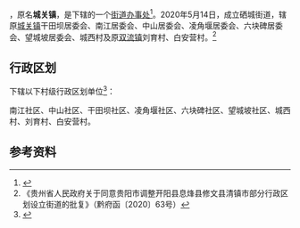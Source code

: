 {{中国乡级行政区|52/01/21/100/000
| 政府驻地 = 干田坝居委会
}}

'''{{PAGENAMEBASE}}'''，原名'''城关镇'''，是{{PRC admin/fullname|52/01/21/100/000|3}}下辖的一个[[街道办事处|街道办事处]]<ref>{{PRC admin/ref sgc|{{PRC admin/parent|52/01/21/100/000}}}}</ref>。2020年5月14日，成立硒城街道，辖原[[城关镇|城关镇]]干田坝居委会、南江居委会、中山居委会、凌角堰居委会、六块碑居委会、望城坡居委会、城西村及原[[双流镇|双流镇]]刘育村、白安营村。<ref>《贵州省人民政府关于同意贵阳市调整开阳县息烽县修文县清镇市部分行政区划设立街道的批复》（黔府函〔2020〕63号）</ref>

== 行政区划 ==
{{PAGENAMEBASE}}下辖以下村级行政区划单位<ref>{{PRC admin/ref sgc|52/01/21/100/000}}</ref>：

南江社区、中山社区、干田坝社区、凌角堰社区、六块碑社区、望城坡社区、城西村、刘育村、白安营村。

== 参考资料 ==
{{reflist}}

{{PRC admin/navcat|52/01/21/100/000}}